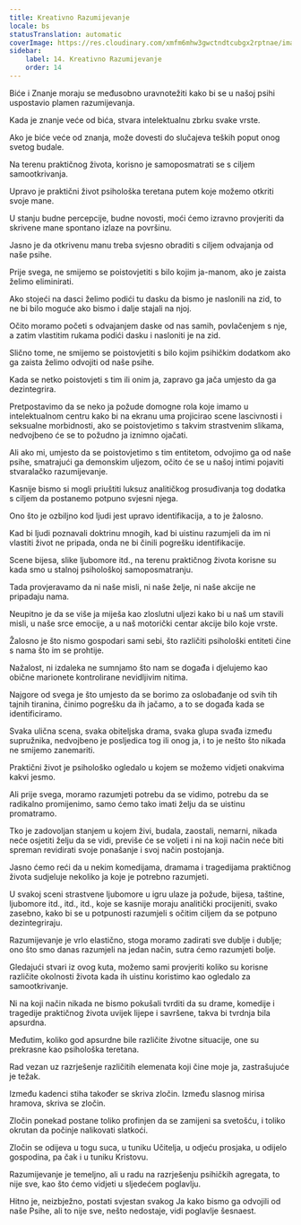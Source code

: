 ```yaml
---
title: Kreativno Razumijevanje
locale: bs
statusTranslation: automatic
coverImage: https://res.cloudinary.com/xmfm6mhw3gwctndtcubgx2rptnae/image/upload/v1741354419/small_cover_la_gran_rebelion_28716e29d2.webp
sidebar:
    label: 14. Kreativno Razumijevanje
    order: 14
---
```

Biće i Znanje moraju se međusobno uravnotežiti kako bi se u našoj psihi uspostavio plamen razumijevanja.

Kada je znanje veće od bića, stvara intelektualnu zbrku svake vrste.

Ako je biće veće od znanja, može dovesti do slučajeva teških poput onog svetog budale.

Na terenu praktičnog života, korisno je samoposmatrati se s ciljem samootkrivanja.

Upravo je praktični život psihološka teretana putem koje možemo otkriti svoje mane.

U stanju budne percepcije, budne novosti, moći ćemo izravno provjeriti da skrivene mane spontano izlaze na površinu.

Jasno je da otkrivenu manu treba svjesno obraditi s ciljem odvajanja od naše psihe.

Prije svega, ne smijemo se poistovjetiti s bilo kojim ja-manom, ako je zaista želimo eliminirati.

Ako stojeći na dasci želimo podići tu dasku da bismo je naslonili na zid, to ne bi bilo moguće ako bismo i dalje stajali na njoj.

Očito moramo početi s odvajanjem daske od nas samih, povlačenjem s nje, a zatim vlastitim rukama podići dasku i nasloniti je na zid.

Slično tome, ne smijemo se poistovjetiti s bilo kojim psihičkim dodatkom ako ga zaista želimo odvojiti od naše psihe.

Kada se netko poistovjeti s tim ili onim ja, zapravo ga jača umjesto da ga dezintegrira.

Pretpostavimo da se neko ja požude domogne rola koje imamo u intelektualnom centru kako bi na ekranu uma projicirao scene lascivnosti i seksualne morbidnosti, ako se poistovjetimo s takvim strastvenim slikama, nedvojbeno će se to požudno ja iznimno ojačati.

Ali ako mi, umjesto da se poistovjetimo s tim entitetom, odvojimo ga od naše psihe, smatrajući ga demonskim uljezom, očito će se u našoj intimi pojaviti stvaralačko razumijevanje.

Kasnije bismo si mogli priuštiti luksuz analitičkog prosuđivanja tog dodatka s ciljem da postanemo potpuno svjesni njega.

Ono što je ozbiljno kod ljudi jest upravo identifikacija, a to je žalosno.

Kad bi ljudi poznavali doktrinu mnogih, kad bi uistinu razumjeli da im ni vlastiti život ne pripada, onda ne bi činili pogrešku identifikacije.

Scene bijesa, slike ljubomore itd., na terenu praktičnog života korisne su kada smo u stalnoj psihološkoj samoposmatranju.

Tada provjeravamo da ni naše misli, ni naše želje, ni naše akcije ne pripadaju nama.

Neupitno je da se više ja miješa kao zloslutni uljezi kako bi u naš um stavili misli, u naše srce emocije, a u naš motorički centar akcije bilo koje vrste.

Žalosno je što nismo gospodari sami sebi, što različiti psihološki entiteti čine s nama što im se prohtije.

Nažalost, ni izdaleka ne sumnjamo što nam se događa i djelujemo kao obične marionete kontrolirane nevidljivim nitima.

Najgore od svega je što umjesto da se borimo za oslobađanje od svih tih tajnih tiranina, činimo pogrešku da ih jačamo, a to se događa kada se identificiramo.

Svaka ulična scena, svaka obiteljska drama, svaka glupa svađa između supružnika, nedvojbeno je posljedica tog ili onog ja, i to je nešto što nikada ne smijemo zanemariti.

Praktični život je psihološko ogledalo u kojem se možemo vidjeti onakvima kakvi jesmo.

Ali prije svega, moramo razumjeti potrebu da se vidimo, potrebu da se radikalno promijenimo, samo ćemo tako imati želju da se uistinu promatramo.

Tko je zadovoljan stanjem u kojem živi, ​​budala, zaostali, nemarni, nikada neće osjetiti želju da se vidi, previše će se voljeti i ni na koji način neće biti spreman revidirati svoje ponašanje i svoj način postojanja.

Jasno ćemo reći da u nekim komedijama, dramama i tragedijama praktičnog života sudjeluje nekoliko ja koje je potrebno razumjeti.

U svakoj sceni strastvene ljubomore u igru ​​ulaze ja požude, bijesa, taštine, ljubomore itd., itd., itd., koje se kasnije moraju analitički procijeniti, svako zasebno, kako bi se u potpunosti razumjeli s očitim ciljem da se potpuno dezintegriraju.

Razumijevanje je vrlo elastično, stoga moramo zadirati sve dublje i dublje; ono što smo danas razumjeli na jedan način, sutra ćemo razumjeti bolje.

Gledajući stvari iz ovog kuta, možemo sami provjeriti koliko su korisne različite okolnosti života kada ih uistinu koristimo kao ogledalo za samootkrivanje.

Ni na koji način nikada ne bismo pokušali tvrditi da su drame, komedije i tragedije praktičnog života uvijek lijepe i savršene, takva bi tvrdnja bila apsurdna.

Međutim, koliko god apsurdne bile različite životne situacije, one su prekrasne kao psihološka teretana.

Rad vezan uz razrješenje različitih elemenata koji čine moje ja, zastrašujuće je težak.

Između kadenci stiha također se skriva zločin. Između slasnog mirisa hramova, skriva se zločin.

Zločin ponekad postane toliko profinjen da se zamijeni sa svetošću, i toliko okrutan da počinje nalikovati slatkoći.

Zločin se odijeva u togu suca, u tuniku Učitelja, u odjeću prosjaka, u odijelo gospodina, pa čak i u tuniku Kristovu.

Razumijevanje je temeljno, ali u radu na razrješenju psihičkih agregata, to nije sve, kao što ćemo vidjeti u sljedećem poglavlju.

Hitno je, neizbježno, postati svjestan svakog Ja kako bismo ga odvojili od naše Psihe, ali to nije sve, nešto nedostaje, vidi poglavlje šesnaest.

